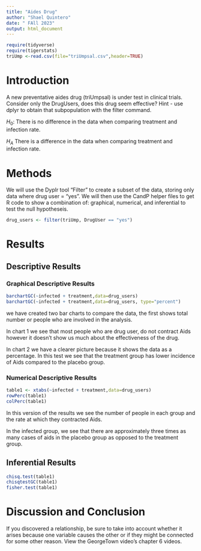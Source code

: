 ```yaml
---
title: "Aides Drug"
author: "Shael Quintero"
date: " FAll 2023"
output: html_document
---
```


```r
require(tidyverse)
require(tigerstats)
triUmp <-read.csv(file="triUmpsal.csv",header=TRUE)
```


# Introduction

<!--In this section you explain what you are trying to show.  Where did the data come from?  What is the research or other question you are trying to answer?.  If you skimp in this section expect to be marked down in your grade. Paint a picture of the project a couple of paragraphs is expected!-->

A new  preventative aides drug (triUmpsal) is under test in clinical trials. Consider only the DrugUsers, does this drug seem effective?  Hint - use dplyr to obtain that subpopulation with the filter command.

$H_0$: There is no difference in the data when comparing treatment and infection rate.

$H_A$ There is a difference in the data when comparing treatment and infection rate.



# Methods


We will use the Dyplr tool "Filter" to create a subset of the data, storing only data where drug user = "yes".
We will then use the CandP helper files to get R code to show a combination of:  graphical, numerical, and inferential to test the null hypotheseis.

```r
drug_users <- filter(triUmp, DrugUser == "yes")
```


<!--Decide on your methods:  use "variable analysis" or other appropriate descriptors.  Make sure to choose at least one graphical method and at least one numerical method. Discuss what data manipulations may be needed for example subsetting or other binning procedures and what sort of graphical displays and inferential tools will be used!-->

# Results

<!--Divide this section into two sub-sections:  One for your descriptive  results and one for your inferential results.!-->

## Descriptive Results

### Graphical Descriptive Results

<!--Graphical results here.  Make sure to show your code.  Provide appropriate labels for axes, giving units if possible, and provide a good title for the graph, too.  Use the graphical results to describe the patterns if any that exist in the data as focused toward the research question. Bottom line is to explain the features of the graph that are relevant to conforming or departing to what is expected by your null hypothesis !-->

```r
barchartGC(~infected + treatment,data=drug_users)
barchartGC(~infected + treatment,data=drug_users, type="percent")
```

we have created two bar charts to compare the data, the first shows total number or people who are involved in the analysis.

In chart 1 we see that most people who are drug user, do not contract Aids however it doesn't show us much about the effectiveness of the drug.

In chart 2 we have a clearer picture because it shows the data as a percentage. In this test we see that the treatment group has lower incidence of Aids compared to the placebo group.


### Numerical Descriptive Results


<!--Numerical results go here. Use the numerical results to describe the patterns if any that exist in the data as focused toward the research question!-->

```r
table1 <- xtabs(~infected + treatment,data=drug_users)
rowPerc(table1)
colPerc(table1)
```


In this version of the results we see the number of people in each group and the rate at which they contracted Aids.

In the infected group, we see that there are approximately three times as many cases of aids in the placebo group as opposed to the treatment group.


## Inferential Results


```r
chisq.test(table1)
chisqtestGC(table1)
fisher.test(table1)
```

<!--State hypothesis clearly.  Make sure your discussion of the inferential test covers all the aspects that the test output produces, such as test statistic, p-value etc.  Make a decision about the null hypothesis, explain the assumptions on which the selected test/procedure was based, and why the chosen procedure satisfys the assumptions and is appropriate to answer the research question!-->


# Discussion and Conclusion
If you discovered a relationship, be sure to take into account whether it arises because one variable causes the other or if they might be connected for some other reason.  View the GeorgeTown video's chapter 6 videos.



<!--Discussion and conclusion here.  If you found a relationship be sure to consider whether the relationship occurs because one of the variavbles causes the other, or whether they perhasps are related for some other reason.  Watch the chapter 6 videos from the GeorgeTown videos collection.!-->

